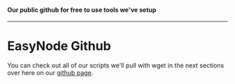 #### Our public github for free to use tools we've setup
---
# EasyNode Github
You can check out all of our scripts we'll pull with wget in the next sections over here on our [github page](https://github.com/easy-node-one).
